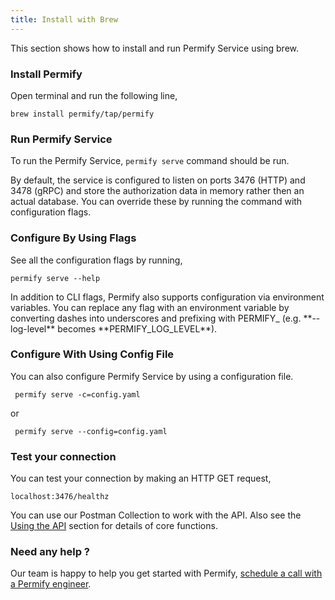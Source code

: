```yaml
---
title: Install with Brew
---
```


This section shows how to install and run Permify Service using brew. 

### Install Permify

Open terminal and run the following line,

```shell
brew install permify/tap/permify
```

### Run Permify Service 

To run the Permify Service, `permify serve` command should be run.

By default, the service is configured to listen on ports 3476 (HTTP) and 3478 (gRPC) and store the authorization data in memory rather then an actual database. You can override these by running the command with configuration flags. 

### Configure By Using Flags

See all the configuration flags by running,

```shell
permify serve --help
```

<Note>
In addition to CLI flags, Permify also supports configuration via environment variables. You can replace any flag with an environment variable by converting dashes into underscores and prefixing with PERMIFY_ (e.g. **--log-level** becomes **PERMIFY_LOG_LEVEL**). 
</Note>


### Configure With Using Config File

You can also configure Permify Service by using a configuration file.

```shell
 permify serve -c=config.yaml
```

or 

```shell
 permify serve --config=config.yaml
```

### Test your connection

You can test your connection by making an HTTP GET request,

```shell
localhost:3476/healthz
```

You can use our Postman Collection to work with the API. Also see the [Using the API] section for details of core functions.

[Using the API]: ../../getting-started/enforcement

### Need any help ?

Our team is happy to help you get started with Permify, [schedule a call with a Permify engineer](https://calendly.com/d/cj79-kyf-b4z).
